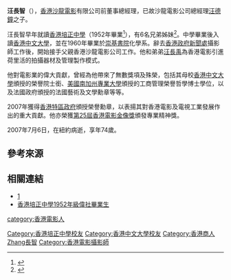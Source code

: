 '''汪長智'''{{MH}}（{{bd|1933年||2007年||catIdx=Wang汪長智}}），[[香港沙龍電影|香港沙龍電影]]有限公司前董事總經理，已故沙龍電影公司總經理[[汪德鐘|汪德鐘]]之子。

汪長智早年就讀[[香港培正中學|香港培正中學]]（1952年畢業<ref>{{cite web |url=https://www.puiching.org/club-level-img/house-1952/ |title=1952年級偉社畢業生名單 |website= |language= |author=香港培正同學會 |date= |access-date=2022-03-29 |quote=}}</ref>），有6名兄弟姊妹<ref>{{cite web |url=https://mmis.hkpl.gov.hk/coverpage/-/coverpage/view?_coverpage_WAR_mmisportalportlet_hsf=%E7%95%A2%E6%A5%AD%E5%85%B8%E7%A6%AE&_coverpage_WAR_mmisportalportlet_actual_q=%28%20verbatim_dc.collection%3A%28%22Old%5C%20HK%5C%20Newspapers%22%29%20%29%20AND+%28%20%28%20allTermsMandatory%3A%28true%29%20OR+all_dc.title%3A%28%E7%95%A2%E6%A5%AD%E5%85%B8%E7%A6%AE%29%20OR+all_dc.creator%3A%28%E7%95%A2%E6%A5%AD%E5%85%B8%E7%A6%AE%29%20OR+all_dc.contributor%3A%28%E7%95%A2%E6%A5%AD%E5%85%B8%E7%A6%AE%29%20OR+all_dc.subject%3A%28%E7%95%A2%E6%A5%AD%E5%85%B8%E7%A6%AE%29%20OR+fulltext%3A%28%E7%95%A2%E6%A5%AD%E5%85%B8%E7%A6%AE%29%20OR+all_dc.description%3A%28%E7%95%A2%E6%A5%AD%E5%85%B8%E7%A6%AE%29%20%29%20%29&_coverpage_WAR_mmisportalportlet_sort_field=dc.publicationdate_bsort&p_r_p_-1078056564_c=QF757YsWv590sfJGwue6obE7WkbR3tPN&_coverpage_WAR_mmisportalportlet_o=499&_coverpage_WAR_mmisportalportlet_sort_order=asc&_coverpage_WAR_mmisportalportlet_filter=dc.publicationdate_dt%3A%5B1970-01-01T00%3A00%3A00Z+TO+1979-12-31T15%3A59%3A59Z%5D |title=汪府訃聞 |website= |page=10 |publisher=華僑日報 |date=1978-11-11 |access-date=2022-03-29 |quote=}}</ref>。中學畢業後入讀[[香港中文大學|香港中文大學]]，並在1960年畢業於[[崇基書院|崇基書院]]化學系。辭去[[香港|香港]][[政府新聞處|政府新聞處]]攝影師工作後，開始接手父親香港沙龍電影公司工作。他和弟弟[[汪長禹|汪長禹]]為香港電影引進荷里活的拍攝器材及管理製作模式。

他對電影業的偉大貢獻，曾經為他帶來了無數獎項及殊榮，包括其母校[[香港中文大學|香港中文大學]]頒授的榮譽院士銜、[[美國南加州專業大學|美國南加州專業大學]]頒授的工商管理榮譽哲學博士學位，以及法國政府頒授的法國藝術及文學勳章等等。

2007年獲得[[香港特區政府|香港特區政府]]頒授榮譽勳章，以表揚其對香港電影及電視工業發展作出的重大貢獻。他亦榮獲[[第25屆香港電影金像獎|第25屆香港電影金像獎]]頒發專業精神獎。

2007年7月6日，在紐約病逝，享年74歲。

==參考來源==
{{reflist}}

==相關連結==
*[http://gbcode.hktdc.com/b5/www.hkfilmart.com/newsread.asp?newsid=2222]{{dead link|date=2018年3月 |bot=InternetArchiveBot |fix-attempted=yes }}
*[https://www.puiching.org/club-level-img/house-1952/ 香港培正中學1952年級偉社畢業生] {{Wayback|url=https://www.puiching.org/club-level-img/house-1952/ |date=20220217162314 }}

{{香港電影金像獎專業精神獎|第25屆}}

[[Category:香港培正中學校友|Category:香港培正中學校友]]
[[Category:香港中文大學校友|Category:香港中文大學校友]]
[[Category:香港商人|Category:香港商人]]
[[Category:汪姓|Zhang長智]]
[[category:香港電影人|category:香港電影人]]
[[Category:香港電影攝影師|Category:香港電影攝影師]]
